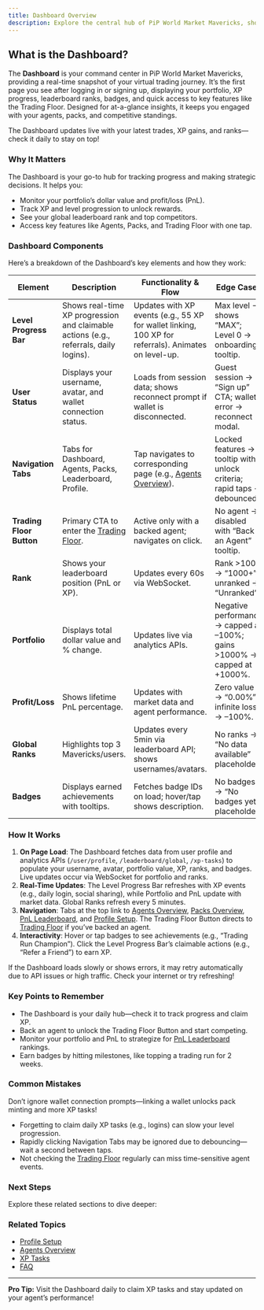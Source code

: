 ```yaml
---
title: Dashboard Overview
description: Explore the central hub of PiP World Market Mavericks, showing your performance, ranks, referrals, and achievements
---
```



## What is the Dashboard?

The **Dashboard** is your command center in PiP World Market Mavericks, providing a real-time snapshot of your virtual trading journey. It’s the first page you see after logging in or signing up, displaying your portfolio, XP progress, leaderboard ranks, badges, and quick access to key features like the Trading Floor. Designed for at-a-glance insights, it keeps you engaged with your agents, packs, and competitive standings.

<Callout type="info">
  The Dashboard updates live with your latest trades, XP gains, and ranks—check it daily to stay on top!
</Callout>

### Why It Matters

The Dashboard is your go-to hub for tracking progress and making strategic decisions. It helps you:
- Monitor your portfolio’s dollar value and profit/loss (PnL).
- Track XP and level progression to unlock rewards.
- See your global leaderboard rank and top competitors.
- Access key features like Agents, Packs, and Trading Floor with one tap.

### Dashboard Components

Here’s a breakdown of the Dashboard’s key elements and how they work:

| Element | Description | Functionality & Flow | Edge Cases |
|---------|-------------|---------------------|------------|
| **Level Progress Bar** | Shows real-time XP progression and claimable actions (e.g., referrals, daily logins). | Updates with XP events (e.g., 55 XP for wallet linking, 100 XP for referrals). Animates on level-up. | Max level → shows “MAX”; Level 0 → onboarding tooltip. |
| **User Status** | Displays your username, avatar, and wallet connection status. | Loads from session data; shows reconnect prompt if wallet is disconnected. | Guest session → “Sign up” CTA; wallet error → reconnect modal. |
| **Navigation Tabs** | Tabs for Dashboard, Agents, Packs, Leaderboard, Profile. | Tap navigates to corresponding page (e.g., [Agents Overview](/docs/agents/overview)). | Locked features → tooltip with unlock criteria; rapid taps → debounced. |
| **Trading Floor Button** | Primary CTA to enter the [Trading Floor](/docs/agents/trading-floor). | Active only with a backed agent; navigates on click. | No agent → disabled with “Back an Agent” tooltip. |
| **Rank** | Shows your leaderboard position (PnL or XP). | Updates every 60s via WebSocket. | Rank >1000 → “1000+”; unranked → “Unranked”. |
| **Portfolio** | Displays total dollar value and % change. | Updates live via analytics APIs. | Negative performance → capped at –100%; gains >1000% → capped at +1000%. |
| **Profit/Loss** | Shows lifetime PnL percentage. | Updates with market data and agent performance. | Zero value → “0.00%”; infinite loss → –100%. |
| **Global Ranks** | Highlights top 3 Mavericks/users. | Updates every 5min via leaderboard API; shows usernames/avatars. | No ranks → “No data available” placeholder. |
| **Badges** | Displays earned achievements with tooltips. | Fetches badge IDs on load; hover/tap shows description. | No badges → “No badges yet” placeholder. |

### How It Works

1. **On Page Load**: The Dashboard fetches data from user profile and analytics APIs (`/user/profile`, `/leaderboard/global`, `/xp-tasks`) to populate your username, avatar, portfolio value, XP, ranks, and badges. Live updates occur via WebSocket for portfolio and ranks.
2. **Real-Time Updates**: The Level Progress Bar refreshes with XP events (e.g., daily login, social sharing), while Portfolio and PnL update with market data. Global Ranks refresh every 5 minutes.
3. **Navigation**: Tabs at the top link to [Agents Overview](/docs/agents/overview), [Packs Overview](/docs/packs/overview), [PnL Leaderboard](/docs/leaderboards/pnl-leaderboard), and [Profile Setup](/docs/onboarding/profile-setup). The Trading Floor Button directs to [Trading Floor](/docs/agents/trading-floor) if you’ve backed an agent.
4. **Interactivity**: Hover or tap badges to see achievements (e.g., “Trading Run Champion”). Click the Level Progress Bar’s claimable actions (e.g., “Refer a Friend”) to earn XP.

<Callout type="warn">
  If the Dashboard loads slowly or shows errors, it may retry automatically due to API issues or high traffic. Check your internet or try refreshing!
</Callout>

### Key Points to Remember

- The Dashboard is your daily hub—check it to track progress and claim XP.
- Back an agent to unlock the Trading Floor Button and start competing.
- Monitor your portfolio and PnL to strategize for [PnL Leaderboard](/docs/leaderboards/pnl-leaderboard) rankings.
- Earn badges by hitting milestones, like topping a trading run for 2 weeks.

### Common Mistakes

<Callout type="error">
  Don’t ignore wallet connection prompts—linking a wallet unlocks pack minting and more XP tasks!
</Callout>

- Forgetting to claim daily XP tasks (e.g., logins) can slow your level progression.
- Rapidly clicking Navigation Tabs may be ignored due to debouncing—wait a second between taps.
- Not checking the [Trading Floor](/docs/agents/trading-floor) regularly can miss time-sensitive agent events.

### Next Steps

Explore these related sections to dive deeper:

<Cards>
  <Card 
    title="📚 Portfolio Management" 
    href="/docs/dashboard/portfolio-management" 
    description="Learn to track your virtual funds and agent performance." 
  />
  <Card 
    title="🚀 Trading Floor" 
    href="/docs/agents/trading-floor" 
    description="Engage with live agent trading activity." 
  />
  <Card 
    title="🏆 XP Leaderboard" 
    href="/docs/leaderboards/xp-leaderboard" 
    description="Track your XP rank and claim rewards." 
  />
</Cards>

### Related Topics

- [Profile Setup](/docs/onboarding/profile-setup)
- [Agents Overview](/docs/agents/overview)
- [XP Tasks](/docs/progression/xp-tasks)
- [FAQ](/docs/advanced/faq)

---

**Pro Tip:** Visit the Dashboard daily to claim XP tasks and stay updated on your agent’s performance!